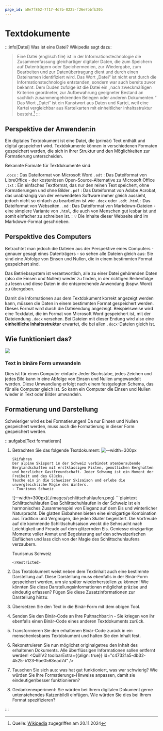 ```yaml
---
page_id: a0e7f862-7f17-4d7b-8225-f26e7bbfb20b
---
```



# Textdokumente

:::info[Datei]
Was ist eine Datei? Wikipedia sagt dazu:

> Eine Datei (englisch file) ist in der Informationstechnologie die Zusammenfassung gleichartiger digitaler Daten, die zum Speichern auf Datenträgern oder Speichermedien, zur Wiedergabe, zum Bearbeiten und zur Datenübertragung dient und durch einen Dateinamen identifiziert wird.
> Das Wort „Datei“ ist nicht erst durch die Informationstechnologie entstanden, sondern war auch bereits zuvor bekannt. Dem Duden zufolge ist die Datei ein „nach zweckmäßigen Kriterien geordneter, zur Aufbewahrung geeigneter Bestand an sachlich zusammengehörenden Belegen oder anderen Dokumenten.“
> Das Wort „Datei“ ist ein Kunstwort aus Daten und Kartei, weil eine Kartei vergleichbar aus Karteikarten mit einheitlicher Inhaltsstruktur besteht.[^1]
:::

## Perspektive der Anwender:in
Ein digitales Textdokument ist eine Datei, die (primär) Text enthält und digital gespeichert wird. Textdokumente können in verschiedenen Formaten gespeichert werden, die sich in ihrer Struktur und den Möglichkeiten zur Formatierung unterscheiden.

Bekannte Formate für Textdokumente sind:

`.docx`
:  Das Dateiformat von Microsoft Word
`.odt`
: Das Dateiformat von LibreOffice - der kostenlosen Open-Source-Alternative zu Microsoft Office
`.txt`
: Ein einfaches Textformat, das nur den reinen Text speichert, ohne Formatierungen und ohne Bilder
`.pdf`
: Das Dateiformat von Adobe Acrobat, das unabhängig von der verwendeten Software immer gleich aussieht, jedoch nicht so einfach zu bearbeiten ist wie `.docx` oder `.odt`
`.html`
: Das Dateiformat von Webseiten.
`.md`
: Das Dateiformat von Markdown-Dateien - eine simplere Variante von `.html`, die auch von Menschen gut lesbar ist und somit einfacher zu schreiben ist.
: 💡 Die Inhalte dieser Webseite sind im Markdown-Format geschrieben.

## Perspektive des Computers
Betrachtet man jedoch die Dateien aus der Perspektive eines Computers - genauer gesagt eines Datenträgers - so sehen alle Dateien gleich aus: Sie sind eine Abfolge von Einsen und Nullen, die in einem bestimmten Format gespeichert sind.

Das Betriebssystem ist verantwortlich, alle zu einer Datei gehörenden Daten (also die Einsen und Nullen) wieder zu finden, in der richtigen Reihenfolge zu lesen und diese Daten in die entsprechende Anwendung (bspw. Word) zu übergeben.

Damit die Informationen aus dem Textdokument korrekt angezeigt werden kann, müssen die Daten in einem bestimmten Format gespeichert werden. Dieses Format wird durch die Dateiendung angezeigt. Beispielsweise wird eine Textdatei, die im Format von Microsoft Word gespeichert ist, mit der Dateiendung `.docx` versehen. Bei Dateien mit dieser Endung wird also eine **einheitliche Inhaltsstruktur** erwartet, die bei allen `.docx`-Dateien gleich ist.

## Wie funktioniert das?

![](./images/format-to-text.png)

### Text in binäre Form umwandeln
Dies ist für einen Computer einfach: Jeder Buchstabe, jedes Zeichen und jedes Bild kann in eine Abfolge von Einsen und Nullen umgewandelt werden. Diese Umwandlung erfolgt nach einem festgelegten Schema, das für alle Computer gleich ist. So kann ein Computer die Einsen und Nullen wieder in Text oder Bilder umwandeln.

<Text2Bin />

<Bin2Text />

## Formatierung und Darstellung
Schwieriger wird es bei Formatierungen! Da nur Einsen und Nullen gespeichert werden, muss auch die Formatierung in dieser Form gespeichert werden.

:::aufgabe[Text formatieren]
<Answer type="state" id="102be25c-18a0-4b5b-805e-54cd406686f3" />

<ProgressState id="e383ca48-5a47-41ba-bb6c-8d241dcabdc5" keepPreviousStepsOpen>

1. Betrachten Sie das folgende Textdokument:
    <Restricted id="789635d2-d344-47ed-a765-853abb130fdf">
    ![--width=300px](./images/skifahren.png)

    ```plaintext
    Skifahren
    Der alpine Skisport in der Schweiz verbindet atemberaubende Berglandschaften mit erstklassigen Pisten, gemütlichen Berghütten und herzlicher Gastfreundschaft. Jeder Schwung ist ein Moment der Freiheit und des Glücks. 
    Tauche ein in die Schweizer Skisaison und erlebe die unvergleichliche Magie des Winters.
    - Tourismus Schweiz
    ```
    </Restricted>

    <Restricted id="76702226-9525-48db-8c11-d145b7819c61">
    ![--width=300px](./images/schlittschuhlaufen.png)
    ```plaintext
    Schlittschuhlaufen
    Das Schlittschuhlaufen in der Schweiz ist ein harmonisches Zusammenspiel von Eleganz auf dem Eis und winterlicher Naturpracht. Die glatten Eisbahnen bieten eine einzigartige Kombination aus Tradition und Vergnügen, die jeden Skater begeistert. 
    Die Vorfreude auf die kommende Schlittschuhsaison weckt die Sehnsucht nach Leichtigkeit und Freude auf dem glitzernden Eis. Geniesse einzigartige Momente voller Anmut und Begeisterung auf den schweizerischen Eisflächen und lass dich von der Magie des Schlittschuhlaufens verzaubern.

    Tourismus Schweiz
    ```
    </Restricted>
2. Das Textdokument weist neben dem Textinhalt auch eine bestimmte Darstellung auf. Diese Darstellung muss ebenfalls in der Binär-Form gespeichert werden, um sie später wiederherstellen zu können! Wie könnten Sie diese Darstellungsinformationen möglichst präzise und eindeutig erfassen? Fügen Sie diese Zusatzinformationen zur Darstellung hinzu:
    <QuillV2 hideToolbar monospace id="e0c8e9e0-cec6-4fc4-b2ee-ee068339b275" />
3. Übersetzen Sie den Text in die Binär-Form mit dem obigen Tool.
    <QuillV2 hideToolbar monospace id="90df530d-aeac-47a2-9841-350d764bc646" />
4. Senden Sie den Binär-Code an Ihre Pultnachbar:in - Sie kriegen von ihr ebenfalls einen Binär-Code eines anderen Textdokuments zurück.
5. Transformieren Sie den erhaltenen Binär-Code zurück in ein menschenlesbares Textdokument und halten Sie den Inhalt fest.
    <QuillV2 hideToolbar monospace id="0cf89aa9-c120-4040-8d6c-6c6c56ef1f30" />
6. Rekonstruieren Sie nun möglichst originalgetreu den Inhalt des erhaltenen Dokuments. Alle überflüssigen Informationen sollen entfernt werden!
    <QuillV2 toolbarExtra={{align: true}}  id="c47321a5-db32-4525-b123-9ae0563ead7d" />
7. Tauschen Sie sich aus: was hat gut funktioniert, was war schwierig? Wie würden Sie Ihre Formatierungs-Hinweise anpassen, damit sie eindeutiger/besser funktionieren?
    <QuillV2 id="d44dfb55-1f8e-4322-9080-fae5c949fd07" />
8. Gedankenexperiment: Sie würden bei Ihrem digitalen Dokument gerne untenstehendes Katzenbildli einfügen. Wie würden Sie dies bei Ihrem Format spezifizieren?
    <RandomCatImage />
    <QuillV2 id="d44dfb55-1f8e-4322-9080-fae5c949fd07" />

</ProgressState>

:::

[^1]: Quelle: [Wikipedia](https://de.wikipedia.org/wiki/Datei) zugegriffen am 20.11.2024